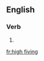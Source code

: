 ==English==

===Verb===
{{head|en|present participle}}

# {{present participle of|high five|lang=en|nocat=1}}

[[fr:high fiving]]